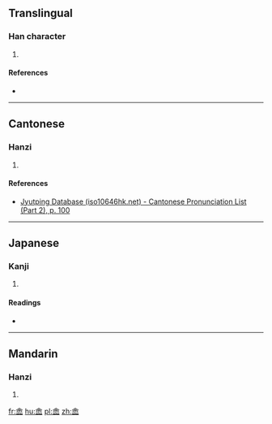 ==Translingual==

===Han character===
{{Han char|rn=46|rad=山|as=10|sn=13|four=80779|canj=人一木山 (OMDU), X人一木山 (XOMDU)|ids=⿱余屾}}

# {{defn|Han|sort=山10}}

====References====
* {{Han ref|kx=0316.390|dkj=08321|dj=0617.210|hdz=10791.020|uh=5D5E|ud=23902|bh=DD53|bd=56659}}

----

==Cantonese==

===Hanzi===
{{yue-hanzi|jyut=tou4|y=tou4}}

# {{defn|lang=yue|sort=山10}}

====References====
* [http://www.iso10646hk.net/jp/document/download.jsp Jyutping Database (iso10646hk.net) - Cantonese Pronunciation List (Part 2), p. 100]

----

==Japanese==

===Kanji===
{{ja-kanji|grade=|rs=山10}}

# {{defn|lang=ja|sort=山10}}

====Readings====
* {{ja-readings|on=[[と]] (to), [[ず]] (zu)|kun=}}

----

==Mandarin==

===Hanzi===
{{cmn-hanzi|pin=[[tú]] ([[tu2]]), [[jī]] ([[ji1]]), [[qī]] ([[qi1]])|wg=t'u<sup>2</sup>, chi<sup>1</sup>, ch'i<sup>1</sup>}}

# {{defn|lang=cmn|sort=山10}}

[[fr:嵞]]
[[hu:嵞]]
[[pl:嵞]]
[[zh:嵞]]